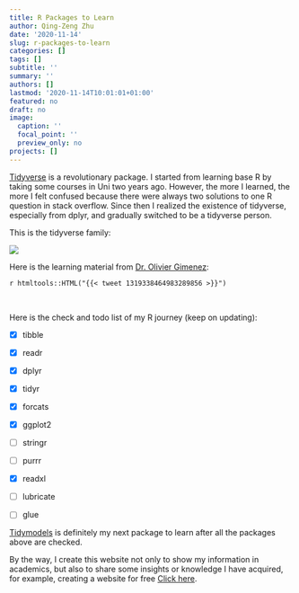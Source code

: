 ```yaml
---
title: R Packages to Learn
author: Qing-Zeng Zhu
date: '2020-11-14'
slug: r-packages-to-learn
categories: []
tags: []
subtitle: ''
summary: ''
authors: []
lastmod: '2020-11-14T10:01:01+01:00'
featured: no
draft: no
image:
  caption: ''
  focal_point: ''
  preview_only: no
projects: []
---
```

[Tidyverse](https://www.tidyverse.org/) is a revolutionary package. I started from learning base R by taking some courses in Uni two years ago. However, the more I learned, the more I felt confused because there were always two solutions to one R question in stack overflow. Since then I realized the existence of tidyverse, especially from dplyr, and gradually switched to be a tidyverse person.

This is the tidyverse family:

![](/blog/2020-11-14-r-packages-to-learn/tidyverse.png)

Here is the learning material from [Dr. Olivier Gimenez](https://oliviergimenez.github.io/):

`r htmltools::HTML("{{< tweet 1319338464983289856 >}}")`


<br>

Here is the check and todo list of my R journey (keep on updating):

- [x] tibble
- [x] readr
- [x] dplyr
- [x] tidyr
- [x] forcats
- [x] ggplot2
- [ ] stringr
- [ ] purrr

- [x] readxl
- [ ] lubricate
- [ ] glue

[Tidymodels](https://www.tidymodels.org/) is definitely my next package to learn after all the packages above are checked.

By the way, I create this website not only to show my information in academics, but also to share some insights or knowledge I have acquired, for example, creating a website for free [Click here](../creating-a-website/).



